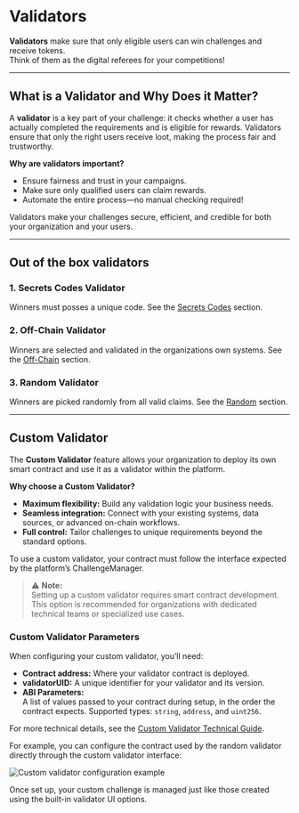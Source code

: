 # Validators

**Validators** make sure that only eligible users can win challenges and receive tokens.  
Think of them as the digital referees for your competitions!

---

## What is a Validator and Why Does it Matter?

A **validator** is a key part of your challenge: it checks whether a user has actually completed the requirements and is eligible for rewards. Validators ensure that only the right users receive loot, making the process fair and trustworthy.

**Why are validators important?**
- Ensure fairness and trust in your campaigns.
- Make sure only qualified users can claim rewards.
- Automate the entire process—no manual checking required!

Validators make your challenges secure, efficient, and credible for both your organization and your users.


---

## Out of the box validators

### 1. Secrets Codes Validator

Winners must posses a unique code. See the [Secrets Codes](/docs/organizations/validators/secret-codes) section.

### 2. Off-Chain Validator

Winners are selected and validated in the organizations own systems. See the [Off-Chain](/docs/organizations/validators/off-chain) section.


### 3. Random Validator

Winners are picked randomly from all valid claims. See the [Random](/docs/organizations/validators/off-chain) section.


---

## Custom Validator

The **Custom Validator** feature allows your organization to deploy its own smart contract and use it as a validator within the platform.

**Why choose a Custom Validator?**
- **Maximum flexibility:** Build any validation logic your business needs.
- **Seamless integration:** Connect with your existing systems, data sources, or advanced on-chain workflows.
- **Full control:** Tailor challenges to unique requirements beyond the standard options.

To use a custom validator, your contract must follow the interface expected by the platform’s ChallengeManager.

> ⚠️ **Note:**  
> Setting up a custom validator requires smart contract development. This option is recommended for organizations with dedicated technical teams or specialized use cases.


### Custom Validator Parameters

When configuring your custom validator, you’ll need:
- **Contract address:** Where your validator contract is deployed.
- **validatorUID:** A unique identifier for your validator and its version.
- **ABI Parameters:**  
  A list of values passed to your contract during setup, in the order the contract expects. Supported types: `string`, `address`, and `uint256`.

For more technical details, see the [Custom Validator Technical Guide](../technical/custom-validator).


For example, you can configure the contract used by the random validator directly through the custom validator interface:

![Custom validator configuration example](/images/customvalidatorconfig.webp)

Once set up, your custom challenge is managed just like those created using the built-in validator UI options.
